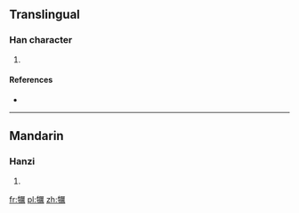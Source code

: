 ==Translingual==

===Han character===
{{Han char|rn=93|rad=牛|as=15|sn=19|four=21527|canj=HQMTB}}

# {{defn|Han|sort=牛15}}

====References====
* {{Han ref|kx=0704.370|dkj=20195|dj=1117.220|hdz=31821.040|uh=72A1|ud=29345|bh=F272|bd=62066}}

----

==Mandarin==

===Hanzi===
{{cmn-hanzi|pin=[[lì]] ([[li4]])|wg=li<sup>4</sup>}}

# {{defn|lang=cmn|sort=牛15}}

[[fr:犡]]
[[pl:犡]]
[[zh:犡]]